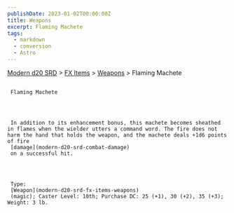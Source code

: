 ```yaml
---
publishDate: 2023-01-02T00:00:00Z
title: Weapons
excerpt: Flaming Machete
tags:
  - markdown
  - conversion
  - Astro
---
```


[Modern d20 SRD](/#modernD20) >
[FX Items](modern-d20-srd-fx-items-index) >
[Weapons](modern-d20-srd-fx-items-weapons) > Flaming Machete

##

     Flaming Machete




     In addition to its enhancement bonus, this machete becomes sheathed in flames when the wielder utters a command word. The fire does not harm the hand that holds the weapon, and the machete deals +1d6 points of fire
     [damage](modern-d20-srd-combat-damage)
     on a successful hit.




     Type:
     [Weapon](modern-d20-srd-fx-items-weapons)
     (magic); Caster Level: 10th; Purchase DC: 25 (+1), 30 (+2), 35 (+3); Weight: 3 lb.
